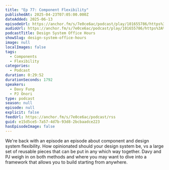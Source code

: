 ```yaml
---
title: "Ep 77: Component Flexibility"
publishedAt: 2025-04-23T07:05:00.000Z
dateAdded: 2025-06-13
episodeUrl: https://anchor.fm/s/7e0ce6ac/podcast/play/101655786/https%3A%2F%2Fd3ctxlq1ktw2nl.cloudfront.net%2Fstaging%2F2025-3-23%2F398862803-44100-2-c70ad12bc100e.m4a
audioUrl: https://anchor.fm/s/7e0ce6ac/podcast/play/101655786/https%3A%2F%2Fd3ctxlq1ktw2nl.cloudfront.net%2Fstaging%2F2025-3-23%2F398862803-44100-2-c70ad12bc100e.m4a
podcastTitle: Design System Office Hours
showSlug: design-system-office-hours
image: null
localImages: false
tags:
  - Components
  - Flexibility
categories:
  - Podcast
duration: 0:29:52
durationSeconds: 1792
speakers:
  - Davy Fung
  - PJ Onori
type: podcast
season: null
episode: null
explicit: false
feedUrl: https://anchor.fm/s/7e0ce6ac/podcast/rss
guid: e15d5ce5-7a57-4d7b-93d8-2bcbaadce223
hasEpisodeImage: false
---
```

We're back with an episode an episode about component and design system flexibility. How opinionated should your design system be, vs a large set of reusable pieces that can be put in any which way together. Davy and PJ weigh in on both methods and where you may want to dive into a framework that allows you to build starting from anywhere.
